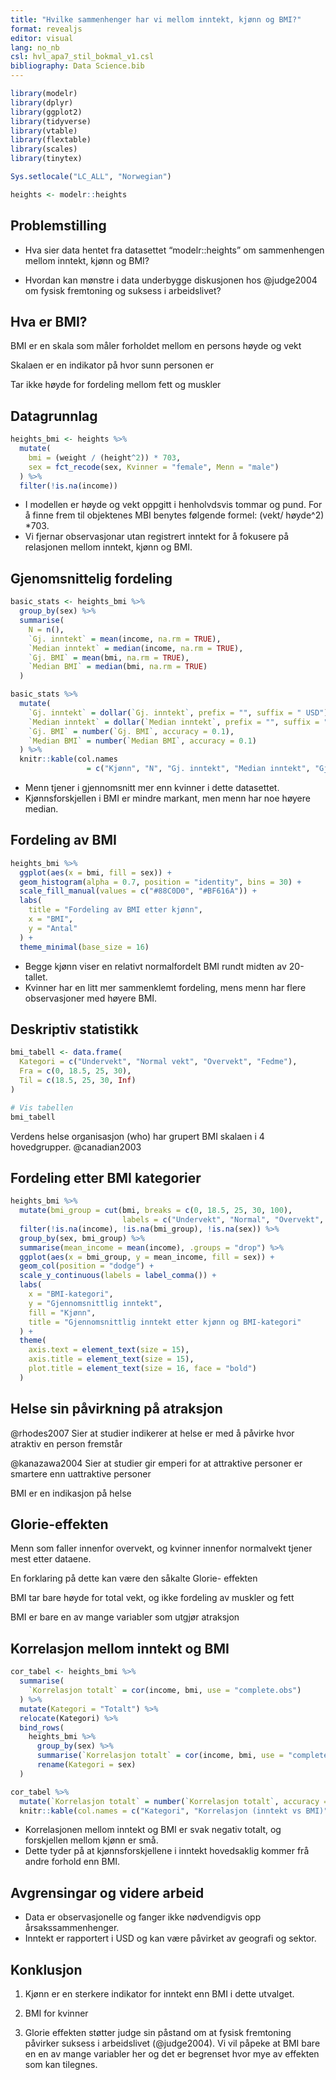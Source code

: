 ```yaml
---
title: "Hvilke sammenhenger har vi mellom inntekt, kjønn og BMI?"
format: revealjs
editor: visual
lang: no_nb
csl: hvl_apa7_stil_bokmal_v1.csl
bibliography: Data Science.bib
---
```


```r
library(modelr)
library(dplyr)
library(ggplot2)
library(tidyverse)
library(vtable)
library(flextable)
library(scales)
library(tinytex)
```

```r
Sys.setlocale("LC_ALL", "Norwegian")
```

```r
heights <- modelr::heights
```

## Problemstilling

-   Hva sier data hentet fra datasettet "modelr::heights" om sammenhengen mellom inntekt, kjønn og BMI?

-   Hvordan kan mønstre i data underbygge diskusjonen hos @judge2004 om fysisk fremtoning og suksess i arbeidslivet?

## Hva er BMI?

BMI er en skala som måler forholdet mellom en persons høyde og vekt

Skalaen er en indikator på hvor sunn personen er

Tar ikke høyde for fordeling mellom fett og muskler

## Datagrunnlag

```r
heights_bmi <- heights %>%
  mutate(
    bmi = (weight / (height^2)) * 703,
    sex = fct_recode(sex, Kvinner = "female", Menn = "male")
  ) %>%
  filter(!is.na(income))
```

-   I modellen er høyde og vekt oppgitt i henholvdsvis tommar og pund. For å finne frem til objektenes MBI benytes følgende formel: (vekt/ høyde\^2) \*703.
-   Vi fjernar observasjonar utan registrert inntekt for å fokusere på relasjonen mellom inntekt, kjønn og BMI.

## Gjenomsnittelig fordeling

```r
basic_stats <- heights_bmi %>%
  group_by(sex) %>%
  summarise(
    N = n(),
    `Gj. inntekt` = mean(income, na.rm = TRUE),
    `Median inntekt` = median(income, na.rm = TRUE),
    `Gj. BMI` = mean(bmi, na.rm = TRUE),
    `Median BMI` = median(bmi, na.rm = TRUE)
  )

basic_stats %>%
  mutate(
    `Gj. inntekt` = dollar(`Gj. inntekt`, prefix = "", suffix = " USD"),
    `Median inntekt` = dollar(`Median inntekt`, prefix = "", suffix = " USD"),
    `Gj. BMI` = number(`Gj. BMI`, accuracy = 0.1),
    `Median BMI` = number(`Median BMI`, accuracy = 0.1)
  ) %>%
  knitr::kable(col.names
                 = c("Kjønn", "N", "Gj. inntekt", "Median inntekt", "Gj. BMI", "Median BMI"))
```

-   Menn tjener i gjennomsnitt mer enn kvinner i dette datasettet.
-   Kjønnsforskjellen i BMI er mindre markant, men menn har noe høyere median.

## Fordeling av BMI

```r
heights_bmi %>%
  ggplot(aes(x = bmi, fill = sex)) +
  geom_histogram(alpha = 0.7, position = "identity", bins = 30) +
  scale_fill_manual(values = c("#88C0D0", "#BF616A")) +
  labs(
    title = "Fordeling av BMI etter kjønn",
    x = "BMI",
    y = "Antal"
  ) +
  theme_minimal(base_size = 16)

```

-   Begge kjønn viser en relativt normalfordelt BMI rundt midten av 20-tallet.
-   Kvinner har en litt mer sammenklemt fordeling, mens menn har flere observasjoner med høyere BMI.

## Deskriptiv statistikk

```r
bmi_tabell <- data.frame(
  Kategori = c("Undervekt", "Normal vekt", "Overvekt", "Fedme"),
  Fra = c(0, 18.5, 25, 30),
  Til = c(18.5, 25, 30, Inf)
)

# Vis tabellen
bmi_tabell
```

Verdens helse organisasjon (who) har grupert BMI skalaen i 4 hovedgrupper.
@canadian2003

## Fordeling etter BMI kategorier

```r
heights_bmi %>%
  mutate(bmi_group = cut(bmi, breaks = c(0, 18.5, 25, 30, 100),
                         labels = c("Undervekt", "Normal", "Overvekt", "Fedme"))) %>%
  filter(!is.na(income), !is.na(bmi_group), !is.na(sex)) %>%
  group_by(sex, bmi_group) %>%
  summarise(mean_income = mean(income), .groups = "drop") %>%
  ggplot(aes(x = bmi_group, y = mean_income, fill = sex)) +
  geom_col(position = "dodge") +
  scale_y_continuous(labels = label_comma()) +
  labs(
    x = "BMI-kategori",
    y = "Gjennomsnittlig inntekt",
    fill = "Kjønn",
    title = "Gjennomsnittlig inntekt etter kjønn og BMI-kategori"
  ) +
  theme(
    axis.text = element_text(size = 15),
    axis.title = element_text(size = 15),
    plot.title = element_text(size = 16, face = "bold")
  )

```

## Helse sin påvirkning på atraksjon

@rhodes2007 Sier at studier indikerer at helse er med å påvirke hvor atraktiv en person fremstår

@kanazawa2004 Sier at studier gir emperi for at attraktive personer er smartere enn uattraktive personer

BMI er en indikasjon på helse

## Glorie-effekten

Menn som faller innenfor overvekt, og kvinner innenfor normalvekt tjener mest etter dataene.

En forklaring på dette kan være den såkalte Glorie- effekten

BMI tar bare høyde for total vekt, og ikke fordeling av muskler og fett

BMI er bare en av mange variabler som utgjør atraksjon

## Korrelasjon mellom inntekt og BMI

```r
cor_tabel <- heights_bmi %>%
  summarise(
    `Korrelasjon totalt` = cor(income, bmi, use = "complete.obs")
  ) %>%
  mutate(Kategori = "Totalt") %>%
  relocate(Kategori) %>%
  bind_rows(
    heights_bmi %>%
      group_by(sex) %>%
      summarise(`Korrelasjon totalt` = cor(income, bmi, use = "complete.obs")) %>%
      rename(Kategori = sex)
  )

cor_tabel %>%
  mutate(`Korrelasjon totalt` = number(`Korrelasjon totalt`, accuracy = 0.01)) %>%
  knitr::kable(col.names = c("Kategori", "Korrelasjon (inntekt vs BMI)"))
```

-   Korrelasjonen mellom inntekt og BMI er svak negativ totalt, og forskjellen mellom kjønn er små.
-   Dette tyder på at kjønnsforskjellene i inntekt hovedsaklig kommer frå andre forhold enn BMI.

## Avgrensingar og videre arbeid

-   Data er observasjonelle og fanger ikke nødvendigvis opp årsakssammenhenger.
-   Inntekt er rapportert i USD og kan være påvirket av geografi og sektor.

## Konklusjon

1.  Kjønn er en sterkere indikator for inntekt enn BMI i dette utvalget.

2.  BMI for kvinner

3.  Glorie effekten støtter judge sin påstand om at fysisk fremtoning påvirker suksess i arbeidslivet (@judge2004).
    Vi vil påpeke at BMI bare en en av mange variabler her og det er begrenset hvor mye av effekten som kan tilegnes.
